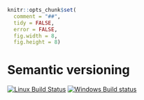 
```r
knitr::opts_chunk$set(
  comment = "##",
  tidy = FALSE,
  error = FALSE,
  fig.width = 8,
  fig.height = 8)
```

# Semantic versioning

[![Linux Build Status](https://travis-ci.org/metacran/semver.svg?branch=master)](https://travis-ci.org/metacran/semver)
[![Windows Build status](https://ci.appveyor.com/api/projects/status/github/metacran/semver?svg=true)](https://ci.appveyor.com/project/metacran/semver)

